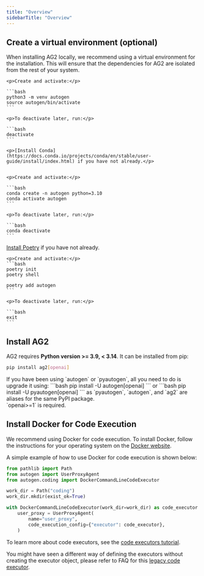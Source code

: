 ```yaml
---
title: "Overview"
sidebarTitle: "Overview"
---
```


## Create a virtual environment (optional)

When installing AG2 locally, we recommend using a virtual environment for the installation. This will ensure that the dependencies for AG2 are isolated from the rest of your system.

<Tabs>
  <Tab title="venv" default>

    <p>Create and activate:</p>

    ```bash
    python3 -m venv autogen
    source autogen/bin/activate
    ```

    <p>To deactivate later, run:</p>

    ```bash
    deactivate
    ```

  </Tab>
  <Tab title="Conda">

    <p>[Install Conda](https://docs.conda.io/projects/conda/en/stable/user-guide/install/index.html) if you have not already.</p>


    <p>Create and activate:</p>

    ```bash
    conda create -n autogen python=3.10
    conda activate autogen
    ```

    <p>To deactivate later, run:</p>

    ```bash
    conda deactivate
    ```

  </Tab>
  <Tab title="Poetry">
    <p><a href="https://python-poetry.org/docs/#installation" target="_blank" rel="noopener noreferrer">Install Poetry</a> if you have not already.</p>

    <p>Create and activate:</p>
    ```bash
    poetry init
    poetry shell

    poetry add autogen
    ```

    <p>To deactivate later, run:</p>

    ```bash
    exit
    ```

  </Tab>
</Tabs>

## Install AG2

AG2 requires **Python version >= 3.9, < 3.14**. It can be installed from pip:

```bash
pip install ag2[openai]
```

<Tip>
If you have been using `autogen` or `pyautogen`, all you need to do is upgrade it using:
```bash
pip install -U autogen[openai]
```
or
```bash
pip install -U pyautogen[openai]
```
as `pyautogen`, `autogen`, and `ag2` are aliases for the same PyPI package.
</Tip>

<div class="info">
  <Info> `openai>=1` is required. </Info>
</div>

## Install Docker for Code Execution

We recommend using Docker for code execution.
To install Docker, follow the instructions for your operating system on the [Docker website](https://docs.docker.com/get-docker/).

A simple example of how to use Docker for code execution is shown below:

```python
from pathlib import Path
from autogen import UserProxyAgent
from autogen.coding import DockerCommandLineCodeExecutor

work_dir = Path("coding")
work_dir.mkdir(exist_ok=True)

with DockerCommandLineCodeExecutor(work_dir=work_dir) as code_executor:
    user_proxy = UserProxyAgent(
        name="user_proxy",
        code_execution_config={"executor": code_executor},
    )
```

To learn more about code executors, see the [code executors tutorial](/docs/user-guide/advanced-concepts/code-execution).

You might have seen a different way of defining the executors without creating the
executor object, please refer to FAQ for this [legacy code executor](/docs/faq/FAQ#legacy-code-executor).
